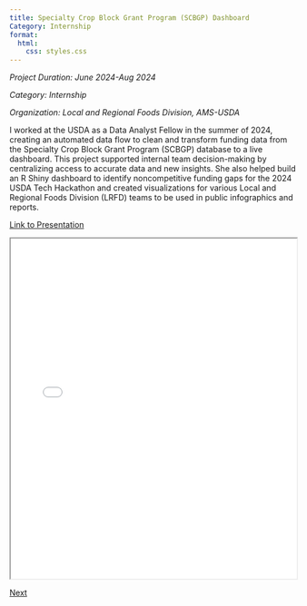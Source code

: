 ```yaml
---
title: Specialty Crop Block Grant Program (SCBGP) Dashboard
Category: Internship
format:
  html:
    css: styles.css
---
```


*Project Duration: June 2024-Aug 2024*

*Category: Internship*

*Organization: Local and Regional Foods Division, AMS-USDA*

I worked at the USDA as a Data Analyst Fellow in the summer of 2024, creating an automated data flow to clean and transform funding data from the Specialty Crop Block Grant Program (SCBGP) database to a live dashboard. This project supported internal team decision-making by centralizing access to accurate data and new insights. She also helped build an R Shiny dashboard to identify noncompetitive funding gaps for the 2024 USDA Tech Hackathon and created visualizations for various Local and Regional Foods Division (LRFD) teams to be used in public infographics and reports.

[Link to Presentation](https://github.com/codingitforward/fellowship2024/blob/main/Stella_Koh.pdf){.external target="_blank"}

<iframe src="01-project.pdf" width="100%" height="600px"></iframe>

<div class="button-container">
  <a href="02-project.qmd" class="custom-button">Next</a>
</div>